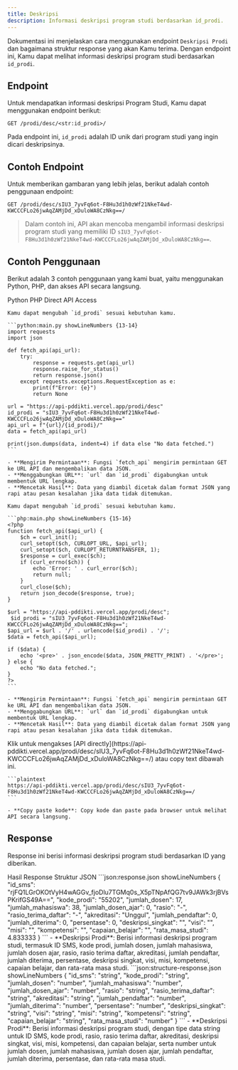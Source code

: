 ```yaml
---
title: Deskripsi
description: Informasi deskripsi program studi berdasarkan id_prodi.
---
```


Dokumentasi ini menjelaskan cara menggunakan endpoint `Deskripsi Prodi` dan bagaimana struktur response yang akan Kamu terima. Dengan endpoint ini, Kamu dapat melihat informasi deskripsi program studi berdasarkan `id_prodi`.

## Endpoint

Untuk mendapatkan informasi deskripsi Program Studi, Kamu dapat menggunakan endpoint berikut:

```plaintext
GET /prodi/desc/<str:id_prodi>/
```

Pada endpoint ini, `id_prodi` adalah ID unik dari program studi yang ingin dicari deskripsinya.

## Contoh Endpoint

Untuk memberikan gambaran yang lebih jelas, berikut adalah contoh penggunaan endpoint:

```plaintext
GET /prodi/desc/sIU3_7yvFq6ot-F8Hu3d1h0zWf21NkeT4wd-KWCCCFLo26jwAqZAMjDd_xDuloWA8CzNkg==/
```

> Dalam contoh ini, API akan mencoba mengambil informasi deskripsi program studi yang memiliki ID `sIU3_7yvFq6ot-F8Hu3d1h0zWf21NkeT4wd-KWCCCFLo26jwAqZAMjDd_xDuloWA8CzNkg==`.

## Contoh Penggunaan

Berikut adalah 3 contoh penggunaan yang kami buat, yaitu menggunakan Python, PHP, dan akses API secara langsung.

<Tabs defaultValue="python" className="pt-5 pb-1">
  <TabsList>
    <TabsTrigger value="python">Python</TabsTrigger>
    <TabsTrigger value="php">PHP</TabsTrigger>
    <TabsTrigger value="direct">Direct API Access</TabsTrigger>
  </TabsList>
  <TabsContent value="python">

    Kamu dapat mengubah `id_prodi` sesuai kebutuhan kamu.

    ```python:main.py showLineNumbers {13-14}
    import requests
    import json

    def fetch_api(api_url):
        try:
            response = requests.get(api_url)
            response.raise_for_status()
            return response.json()
        except requests.exceptions.RequestException as e:
            print(f"Error: {e}")
            return None

    url = "https://api-pddikti.vercel.app/prodi/desc"
    id_prodi = "sIU3_7yvFq6ot-F8Hu3d1h0zWf21NkeT4wd-KWCCCFLo26jwAqZAMjDd_xDuloWA8CzNkg=="
    api_url = f"{url}/{id_prodi}/"
    data = fetch_api(api_url)

    print(json.dumps(data, indent=4) if data else "No data fetched.")
    ```

    - **Mengirim Permintaan**: Fungsi `fetch_api` mengirim permintaan GET ke URL API dan mengembalikan data JSON.
    - **Menggabungkan URL**: `url` dan `id_prodi` digabungkan untuk membentuk URL lengkap.
    - **Mencetak Hasil**: Data yang diambil dicetak dalam format JSON yang rapi atau pesan kesalahan jika data tidak ditemukan.
  </TabsContent>
  <TabsContent value="php">

    Kamu dapat mengubah `id_prodi` sesuai kebutuhan kamu.

    ```php:main.php showLineNumbers {15-16}
    <?php
    function fetch_api($api_url) {
        $ch = curl_init();
        curl_setopt($ch, CURLOPT_URL, $api_url);
        curl_setopt($ch, CURLOPT_RETURNTRANSFER, 1);
        $response = curl_exec($ch);
        if (curl_errno($ch)) {
            echo 'Error: ' . curl_error($ch);
            return null;
        }
        curl_close($ch);
        return json_decode($response, true);
    }

    $url = "https://api-pddikti.vercel.app/prodi/desc";
     $id_prodi = "sIU3_7yvFq6ot-F8Hu3d1h0zWf21NkeT4wd-KWCCCFLo26jwAqZAMjDd_xDuloWA8CzNkg==";
    $api_url = $url . '/' . urlencode($id_prodi) . '/';
    $data = fetch_api($api_url);

    if ($data) {
        echo '<pre>' . json_encode($data, JSON_PRETTY_PRINT) . '</pre>';
    } else {
        echo "No data fetched.";
    }
    ?>
    ```

    - **Mengirim Permintaan**: Fungsi `fetch_api` mengirim permintaan GET ke URL API dan mengembalikan data JSON.
    - **Menggabungkan URL**: `url` dan `id_prodi` digabungkan untuk membentuk URL lengkap.
    - **Mencetak Hasil**: Data yang diambil dicetak dalam format JSON yang rapi atau pesan kesalahan jika data tidak ditemukan.
  </TabsContent>
  <TabsContent value="direct">
    Klik untuk mengakses [API directly](https://api-pddikti.vercel.app/prodi/desc/sIU3_7yvFq6ot-F8Hu3d1h0zWf21NkeT4wd-KWCCCFLo26jwAqZAMjDd_xDuloWA8CzNkg==/) atau copy text dibawah ini.

    ```plaintext
    https://api-pddikti.vercel.app/prodi/desc/sIU3_7yvFq6ot-F8Hu3d1h0zWf21NkeT4wd-KWCCCFLo26jwAqZAMjDd_xDuloWA8CzNkg==/
    ```

    - **Copy paste kode**: Copy kode dan paste pada browser untuk melihat API secara langsung.
  </TabsContent>
</Tabs>

## Response

Response ini berisi informasi deskripsi program studi berdasarkan ID yang diberikan.

<Tabs defaultValue="hasil" className="pt-5 pb-1">
  <TabsList>
    <TabsTrigger value="hasil">Hasil Response</TabsTrigger>
    <TabsTrigger value="struktur">Struktur JSON</TabsTrigger>
  </TabsList>
  <TabsContent value="hasil">
    ```json:response.json showLineNumbers
    {
      "id_sms": "rjFQ1LGrOKOtVyH4wAGGv_fjoDlu7TGMq0s_X5pTNpAfQG7tv9JAWk3rjBVsPKrifGS49A==",
      "kode_prodi": "55202",
      "jumlah_dosen": 17,
      "jumlah_mahasiswa": 38,
      "jumlah_dosen_ajar": 0,
      "rasio": "-",
      "rasio_terima_daftar": "-",
      "akreditasi": "Unggul",
      "jumlah_pendaftar": 0,
      "jumlah_diterima": 0,
      "persentase": 0,
      "deskripsi_singkat": "",
      "visi": "",
      "misi": "",
      "kompetensi": "",
      "capaian_belajar": "",
      "rata_masa_studi": 4.833333
    }
    ```
    - **Deskripsi Prodi**: Berisi informasi deskripsi program studi, termasuk ID SMS, kode prodi, jumlah dosen, jumlah mahasiswa, jumlah dosen ajar, rasio, rasio terima daftar, akreditasi, jumlah pendaftar, jumlah diterima, persentase, deskripsi singkat, visi, misi, kompetensi, capaian belajar, dan rata-rata masa studi.
  </TabsContent>
  <TabsContent value="struktur">
    ```json:structure-response.json showLineNumbers
    {
        "id_sms": "string",
        "kode_prodi": "string",
        "jumlah_dosen": "number",
        "jumlah_mahasiswa": "number",
        "jumlah_dosen_ajar": "number",
        "rasio": "string",
        "rasio_terima_daftar": "string",
        "akreditasi": "string",
         "jumlah_pendaftar": "number",
        "jumlah_diterima": "number",
        "persentase": "number",
        "deskripsi_singkat": "string",
        "visi": "string",
        "misi": "string",
        "kompetensi": "string",
        "capaian_belajar": "string",
         "rata_masa_studi": "number"
    }
    ```
    - **Deskripsi Prodi**: Berisi informasi deskripsi program studi, dengan tipe data string untuk ID SMS, kode prodi, rasio, rasio terima daftar, akreditasi, deskripsi singkat, visi, misi, kompetensi, dan capaian belajar, serta number untuk jumlah dosen, jumlah mahasiswa, jumlah dosen ajar, jumlah pendaftar, jumlah diterima, persentase, dan rata-rata masa studi.
  </TabsContent>
</Tabs>